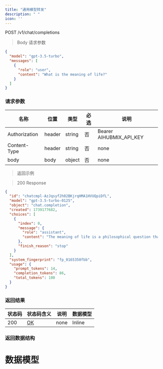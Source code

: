 ```yaml
---
title: "通用模型转发"
description: " "
icon: ''
---
```


POST /v1/chat/completions

> Body 请求参数

```json
{
  "model": "gpt-3.5-turbo",
  "messages": [
    {
      "role": "user",
      "content": "What is the meaning of life?"
    }
  ]
}
```

### 请求参数

|名称|位置|类型|必选|说明|
|---|---|---|---|---|
|Authorization|header|string| 否 |Bearer AIHUBMIX_API_KEY|
|Content-Type|header|string| 否 |none|
|body|body|object| 否 |none|

> 返回示例 


> 200 Response

```json
{
  "id": "chatcmpl-AzJqsyf2h02BKjrqHMA1HVUQpiDfL",
  "model": "gpt-3.5-turbo-0125",
  "object": "chat.completion",
  "created": 1739177682,
  "choices": [
    {
      "index": 0,
      "message": {
        "role": "assistant",
        "content": "The meaning of life is a philosophical question that has been debated for centuries. Different people and cultures may have different beliefs about the purpose and significance of life. Some believe that the meaning of life is to seek happiness and fulfillment, while others believe in spiritual or religious meanings such as serving a higher power or fulfilling a destiny. Ultimately, the meaning of life may be a deeply personal and individual question that each person must answer for themselves."
      },
      "finish_reason": "stop"
    }
  ],
  "system_fingerprint": "fp_0165350fbb",
  "usage": {
    "prompt_tokens": 14,
    "completion_tokens": 86,
    "total_tokens": 100
  }
}
```

### 返回结果

|状态码|状态码含义|说明|数据模型|
|---|---|---|---|
|200|[OK](https://tools.ietf.org/html/rfc7231#section-6.3.1)|none|Inline|

### 返回数据结构


# 数据模型